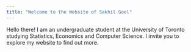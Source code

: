 ```yaml
---
title: "Welcome to the Website of Sakhil Goel"
---
```


Hello there! I am an undergraduate student at the University of Toronto studying Statistics, Economics and Computer Science. I invite you to explore my website to find out more.
